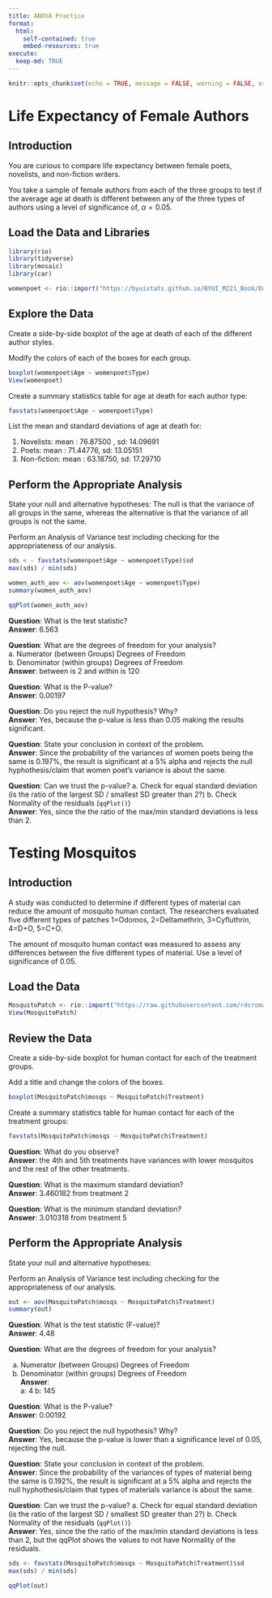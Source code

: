 ```yaml
---
title: ANOVA Practice
format:
  html:
    self-contained: true
    embed-resources: true
execute:
  keep-md: TRUE
---
```

```r
knitr::opts_chunk$set(echo = TRUE, message = FALSE, warning = FALSE, error = TRUE)
```


# Life Expectancy of Female Authors

## Introduction

You are curious to compare life expectancy between female poets, novelists, and non-fiction writers.  

You take  a sample of female authors from each of the three groups to test if the average age at death is different between any of the three types of authors using a level of significance of, $\alpha = 0.05$.

## Load the Data and Libraries


```r
library(rio)
library(tidyverse)
library(mosaic)
library(car)

womenpoet <- rio::import("https://byuistats.github.io/BYUI_M221_Book/Data/womenpoet.xls")

```

## Explore the Data

Create a side-by-side boxplot of the age at death of each of the different author styles.

Modify the colors of each of the boxes for each group.

```r
boxplot(womenpoet$Age ~ womenpoet$Type)
View(womenpoet)
```


Create a summary statistics table for age at death for each author type:

```r
favstats(womenpoet$Age ~ womenpoet$Type)
```


List the mean and standard deviations of age at death for:

1. Novelists: mean : 76.87500	, sd: 14.09691 
2. Poets: mean : 	71.44776, sd: 13.05151
3. Non-fiction: mean : 63.18750, sd: 17.29710

## Perform the Appropriate Analysis

State your null and alternative hypotheses: The null is that the variance of all groups in the same, whereas the alternative is that the variance of all groups is not the same.


Perform an Analysis of Variance test including checking for the appropriateness of our analysis.

```r
sds < - favstats(womenpoet$Age ~ womenpoet$Type)$sd
max(sds) / min(sds)

women_auth_aov <- aov(womenpoet$Age ~ womenpoet$Type)
summary(women_auth_aov)
```

```r
qqPlot(women_auth_aov)
```

__Question__:  What is the test statistic?  
__Answer__:  6.563 


__Question__:  What are the degrees of freedom for your analysis?  
  a. Numerator (between Groups) Degrees of Freedom  
  b. Denominator (within groups) Degrees of Freedom  
__Answer__:  between is 2 and within is 120  


__Question__:  What is the P-value?  
__Answer__:  0.00197 


__Question__:  Do you reject the null hypothesis?  Why?  
__Answer__:  Yes, because the p-value is less than 0.05 making the results significant.


__Question__:  State your conclusion in context of the problem.  
__Answer__:  Since the probability of the variances of women poets being the same is 0.197%, the result is significant at a 5% alpha and rejects the null hyphothesis/claim that women poet's variance is about the same.


__Question__:  Can we trust the p-value?
  a. Check for equal standard deviation (is the ratio of the largest SD / smallest SD greater than 2?)
  b. Check Normality of the residuals (`qqPlot()`)  
__Answer__:  Yes, since the the ratio of the max/min standard deviations is less than 2.


# Testing Mosquitos

## Introduction

A study was conducted to determine if different types of material can reduce the amount of mosquito human contact.  The researchers evaluated five different types of patches 1=Odomos, 2=Deltamethrin, 3=Cyfluthrin, 4=D+O, 5=C+O.  

The amount of mosquito human contact was measured to assess any differences between the five different types of material. Use a level of significance of 0.05.

## Load the Data

```r

MosquitoPatch <- rio::import("https://raw.githubusercontent.com/rdcromar/Math221D/main/MosquitoPatch.csv") %>% mutate(Treatment = factor(Treatment))
View(MosquitoPatch)

```


## Review the Data

Create a side-by-side boxplot for human contact for each of the treatment groups.

Add a title and change the colors of the boxes.  

```r
boxplot(MosquitoPatch$mosqs ~ MosquitoPatch$Treatment)
```

Create a summary statistics table for human contact for each of the treatment groups:

```r
favstats(MosquitoPatch$mosqs ~ MosquitoPatch$Treatment)
```

__Question__:  What do you observe?  
__Answer__:  the 4th and 5th treatments have variances with lower mosquitos and the rest of the other treatments.

__Question__:  What is the maximum standard deviation?  
__Answer__:  3.460182 from treatment 2

__Question__:  What is the minimum standard deviation?  
__Answer__:  3.010318 from treatment 5


## Perform the Appropriate Analysis

State your null and alternative hypotheses:

Perform an Analysis of Variance test including checking for the appropriateness of our analysis.

```r
out <- aov(MosquitoPatch$mosqs ~ MosquitoPatch$Treatment)
summary(out)
```

__Question__:  What is the test statistic (F-value)?  
__Answer__:  4.48 

__Question__:  What are the degrees of freedom for your analysis?  

  a. Numerator (between Groups) Degrees of Freedom  
  b. Denominator (within groups) Degrees of Freedom  
__Answer__:  
a:  4
b: 145
  
__Question__:  What is the P-value?  
__Answer__:  0.00192

__Question__:  Do you reject the null hypothesis?  Why?  
__Answer__:  Yes, because the p-value is lower than a significance level of 0.05, rejecting the null. 

__Question__:  State your conclusion in context of the problem.  
__Answer__:  Since the probability of the variances of types of material being the same is 0.192%, the result is significant at a 5% alpha and rejects the null hyphothesis/claim that types of materials variance is about the same.

__Question__:  Can we trust the p-value?
  a. Check for equal standard deviation (is the ratio of the largest SD / smallest SD greater than 2?)
  b. Check Normality of the residuals (`qqPlot()`)  
__Answer__:  Yes, since the the ratio of the max/min standard deviations is less than 2, but the qqPlot shows the values to not have Normality of the residuals.

```r
sds <- favstats(MosquitoPatch$mosqs ~ MosquitoPatch$Treatment)$sd
max(sds) / min(sds)

qqPlot(out)
```





